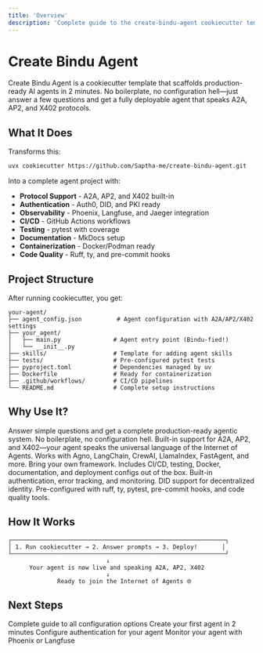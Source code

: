 ```yaml
---
title: 'Overview'
description: 'Complete guide to the create-bindu-agent cookiecutter template'
---
```


# Create Bindu Agent

Create Bindu Agent is a cookiecutter template that scaffolds production-ready AI agents in 2 minutes. No boilerplate, no configuration hell—just answer a few questions and get a fully deployable agent that speaks A2A, AP2, and X402 protocols.

## What It Does

Transforms this:
```bash
uvx cookiecutter https://github.com/Saptha-me/create-bindu-agent.git
```

Into a complete agent project with:
- **Protocol Support** - A2A, AP2, and X402 built-in
- **Authentication** - Auth0, DID, and PKI ready
- **Observability** - Phoenix, Langfuse, and Jaeger integration
- **CI/CD** - GitHub Actions workflows
- **Testing** - pytest with coverage
- **Documentation** - MkDocs setup
- **Containerization** - Docker/Podman ready
- **Code Quality** - Ruff, ty, and pre-commit hooks

## Project Structure

After running cookiecutter, you get:

```
your-agent/
├── agent_config.json          # Agent configuration with A2A/AP2/X402 settings
├── your_agent/
│   ├── main.py               # Agent entry point (Bindu-fied!)
│   └── __init__.py
├── skills/                   # Template for adding agent skills
├── tests/                    # Pre-configured pytest tests
├── pyproject.toml            # Dependencies managed by uv
├── Dockerfile                # Ready for containerization
├── .github/workflows/        # CI/CD pipelines
└── README.md                 # Complete setup instructions
```

## Why Use It?

<AccordionGroup>
  <Accordion title="2-Minute Setup">
    Answer simple questions and get a complete production-ready agentic system. No boilerplate, no configuration hell.
  </Accordion>
  
  <Accordion title="Protocol-Ready">
    Built-in support for A2A, AP2, and X402—your agent speaks the universal language of the Internet of Agents.
  </Accordion>
  
  <Accordion title="Framework Agnostic">
    Works with Agno, LangChain, CrewAI, LlamaIndex, FastAgent, and more. Bring your own framework.
  </Accordion>
  
  <Accordion title="Production-Ready">
    Includes CI/CD, testing, Docker, documentation, and deployment configs out of the box.
  </Accordion>
  
  <Accordion title="Secure by Design">
    Built-in authentication, error tracking, and monitoring. DID support for decentralized identity.
  </Accordion>
  
  <Accordion title="Best Practices">
    Pre-configured with ruff, ty, pytest, pre-commit hooks, and code quality tools.
  </Accordion>
</AccordionGroup>

## How It Works

```
┌─────────────────────────────────────────────────────────────┐
│ 1. Run cookiecutter → 2. Answer prompts → 3. Deploy!       │
└─────────────────────────────────────────────────────────────┘
                            ↓
      Your agent is now live and speaking A2A, AP2, X402
                            ↓
              Ready to join the Internet of Agents 🌐
```

## Next Steps

<CardGroup cols={2}>
  <Card title="Configuration Reference" icon="gear" href="/bindu/create-bindu-agent/configuration">
    Complete guide to all configuration options
  </Card>
  <Card title="Quick Start" icon="rocket" href="/bindu/introduction/create-agent">
    Create your first agent in 2 minutes
  </Card>
  <Card title="Authentication" icon="shield" href="/bindu/learn/auth">
    Configure authentication for your agent
  </Card>
  <Card title="Observability" icon="eye" href="/bindu/learn/observability/phoenix">
    Monitor your agent with Phoenix or Langfuse
  </Card>
</CardGroup>
